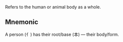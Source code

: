 Refers to the human or animal body as a whole.

## Mnemonic

A person (亻) has their root/base (本) — their body/form.
